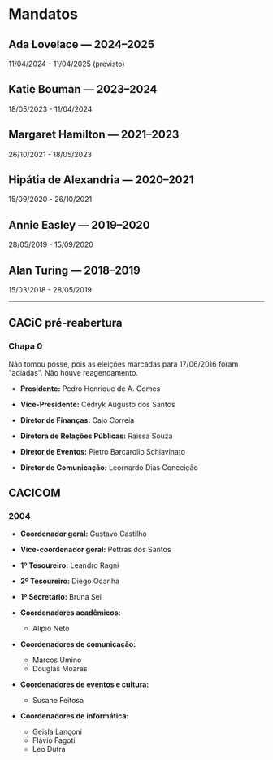 

# Mandatos

## Ada Lovelace — 2024–2025

11/04/2024 - 11/04/2025 (previsto)

<SlateGridGenerator slateMembers={adaMembers} />

## Katie Bouman — 2023–2024

18/05/2023 - 11/04/2024

<SlateGridGenerator slateMembers={katieMembers} />

## Margaret Hamilton — 2021–2023

26/10/2021 - 18/05/2023

<SlateGridGenerator slateMembers={margaretMembers} />

## Hipátia de Alexandria — 2020–2021

15/09/2020 - 26/10/2021

<SlateGridGenerator slateMembers={hipatiaMembers} />

## Annie Easley — 2019–2020

28/05/2019 - 15/09/2020

<SlateGridGenerator slateMembers={annieMembers} />

## Alan Turing — 2018–2019

15/03/2018 - 28/05/2019

<SlateGridGenerator slateMembers={alanMembers} />

---

## CACiC pré-reabertura

### Chapa 0

Não tomou posse, pois as eleições marcadas para 17/06/2016 foram "adiadas". Não houve reagendamento.

- **Presidente:** Pedro Henrique de A. Gomes

- **Vice-Presidente:** Cedryk Augusto dos Santos

- **Diretor de Finanças:** Caio Correia

- **Diretora de Relações Públicas:** Raissa Souza

- **Diretor de Eventos:** Pietro Barcarollo Schiavinato

- **Diretor de Comunicação:** Leornardo Dias Conceição

## CACICOM

### 2004

- **Coordenador geral:** Gustavo Castilho

- **Vice-coordenador geral:** Pettras dos Santos

- **1º Tesoureiro:** Leandro Ragni

- **2º Tesoureiro:** Diego Ocanha

- **1º Secretário:** Bruna Sei

- **Coordenadores acadêmicos:**

  - Alípio Neto

- **Coordenadores de comunicação:**

  - Marcos Umino
  - Douglas Moares

- **Coordenadores de eventos e cultura:**

  - Susane Feitosa

- **Coordenadores de informática:**
  - Geisla Lançoni
  - Flávio Fagoti
  - Leo Dutra
